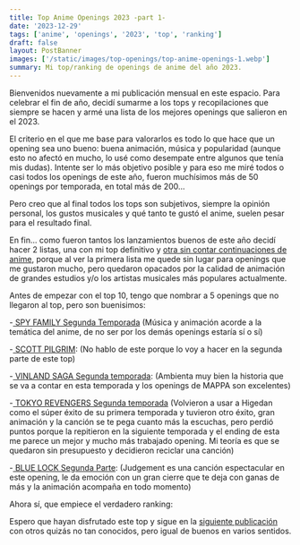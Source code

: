 ```yaml
---
title: Top Anime Openings 2023 -part 1-
date: '2023-12-29'
tags: ['anime', 'openings', '2023', 'top', 'ranking']
draft: false
layout: PostBanner
images: ['/static/images/top-openings/top-anime-openings-1.webp']
summary: Mi top/ranking de openings de anime del año 2023.
---
```


Bienvenidos nuevamente a mi publicación mensual en este espacio.
Para celebrar el fin de año, decidí sumarme a los tops y recopilaciones que siempre se hacen y armé una lista de los mejores openings que salieron en el 2023.

El criterio en el que me base para valorarlos es todo lo que hace que un opening sea uno bueno: buena animación, música y popularidad (aunque esto no afectó en mucho, lo usé como desempate entre algunos que tenía mis dudas).
Intente ser lo más objetivo posible y para eso me miré todos o casi todos los openings de este año, fueron muchísimos más de 50 openings por temporada, en total más de 200...

Pero creo que al final todos los tops son subjetivos, siempre la opinión personal, los gustos musicales y qué tanto te gustó el anime, suelen pesar para el resultado final.

En fin... como fueron tantos los lanzamientos buenos de este año decidí hacer 2 listas, una con mi top definitivo y [otra sin contar continuaciones de anime](/blog/top-openings-part2), porque al ver la primera lista me quede sin lugar para openings que me gustaron mucho, pero quedaron opacados por la calidad de animación de grandes estudios y/o los artistas musicales más populares actualmente.

Antes de empezar con el top 10, tengo que nombrar a 5 openings que no llegaron al top, pero son buenisimos:

-<a 
  target="_blank"
  rel="noopener noreferrer"
  href="https://youtu.be/gz--GkzpAf8?si=MHBC34adWvhxj9JL">
SPY FAMILY Segunda Temporada</a> (Música y animación acorde a la temática del anime, de no ser por los demás openings estaría sí o sí)

-<a 
  target="_blank"
  rel="noopener noreferrer"
  href="https://youtu.be/QKvNcDaoYpA?si=OH8SyKnr53vYHzyL">
SCOTT PILGRIM</a>: (No hablo de este porque lo voy a hacer en la segunda parte de este top)

-<a 
  target="_blank"
  rel="noopener noreferrer"
  href="https://youtu.be/ll7Su_BCNCA?si=VAgR39J98tFuKiSw">
VINLAND SAGA Segunda temporada</a>: (Ambienta muy bien la historia que se va a contar en esta temporada y los openings de MAPPA son excelentes)

-<a 
  target="_blank"
  rel="noopener noreferrer"
  href="https://youtu.be/keFRueltLIU?si=fQICjjRAehXHN1yy">
TOKYO REVENGERS Segunda temporada</a> (Volvieron a usar a Higedan como el súper éxito de su primera temporada y tuvieron otro éxito, gran animación y la canción se te pega cuanto más la escuchas, pero perdió puntos porque la repitieron en la siguiente temporada y el ending de esta me parece un mejor y mucho más trabajado opening. Mi teoría es que se quedaron sin presupuesto y decidieron reciclar una canción)

-<a 
  target="_blank"
  rel="noopener noreferrer"
  href="https://youtu.be/hPmuITfvbYM?si=vIDPNXe_At7SI0kS">
BLUE LOCK Segunda Parte</a>:
(Judgement es una canción espectacular en este opening, le da emoción con un gran cierre que te deja con ganas de más y la animación acompaña en todo momento)

Ahora sí, que empiece el verdadero ranking:

<NormalOpeningCard
  number={10}
  name="VINLAND SAGA Segunda Temporada Segundo Opening"
  description="Las visuales son excelentes, y al volver a utilizar el artista de su primer opening 
le agrega más epicidad, que queda muy bien con lo que vemos en esta parte del anime."
  song="Paradox"
  artist="Survive Said The Profet"
  url="https://www.youtube.com/embed/nkTj2Hk6nEc?si=TpbpvqNQye9mO0lw"
  color
/>

<NormalOpeningCard
  number={9}
  name="JIGOKURAKU"
  description="Todo en este opening es excelente, obra de Mappa, es tan buena la animación que, si el anime hubiera estado a la altura de esta, podría haber sido de los mejores.
La canción me encantó, no esperaba que se juntaran dos artistas tan conocidos en sus géneros y resultó en un gran éxito."
  song="WORK"
  artist="Millenium Parade x Sheena Ringo"
  url="https://www.youtube.com/embed/04WuoQMhhxw?si=PVC1Y-pzsgRtv3S-"
/>

<NormalOpeningCard
  number={8}
  name="BLEACH Sennen Kessen-hen Segundo Opening"
  description="Este último opening de Bleach tiene todo lo que un buen opening de la saga suele tener:  los personajes con otros estilos, una canción pegajosa y buenas transiciones. Muy buen opening en todas las áreas.
"
  song="STARS"
  artist="w.o.d"
  url="https://www.youtube.com/embed/bHME-AwOnc4?si=YINckT828kRLuX1B"
  color
/>

<NormalOpeningCard
  number={7}
  name="TATE NO YUUSHA Tercera Temporada Opening"
  description="Creo que en cualquier otro año este podría haber sido el opening del año o mínimo un sólido top 3: Animación muy por encima de la media, presentación de personajes, peleas y transiciones, lo tiene todo.
Encima con una canción que acompaña perfectamente. Me sabe mal ponerlo en esta posición, pero es porque este año hubo muy buenos openings."
  song="SIN"
  artist="MADKID"
  url="https://www.youtube.com/embed/2vjoMYD4oZM?si=lcrIqY4gcKyuven9"
/>

<NormalOpeningCard
  number={6}
  name="FRIEREN"
  description="Ya empezamos con los mejores y ni siquiera es top 5 😥
Yoasabi otra vez sorprendiéndonos con un temazo y no es la primera vez que aparecerá en este top 👀 Frieren es la sorpresa de este año siendo candidato a mejor anime del año (sin haber finalizado) y con un gran soundtrack.
Se nota mucho cuando las canciones son hechas para el anime, más si encima la animación acompaña, es una obra de arte.
"
  song="YUUSHA"
  artist="YOASOBI"
  url="https://www.youtube.com/embed/QoGM9hCxr4k?si=ZK7FRajZsJzsXZ0d"
  color
/>

<NormalOpeningCard
  number={5}
  name="JUJUTSU KAISEN Segunda Temporada Primer Opening"
  description="Empezando con los pesos pesados, juntando uno de los animes más populares con  
uno de los artistas más populares en la música japonesa es un resultado increíble. A eso le sumas que es un opening de MAPPA y tranquilamente sería el opening del año. Sigo escuchando la canción y me sigue gustando como la primera vez que la escuché."
  song="Ao no sumika"
  artist="Tatsuya Kitani"
  url="https://www.youtube.com/embed/gcgKUcJKxIs?si=Fx94yMSotK9fst0R"
/>

<NormalOpeningCard
  number={4}
  name="KIMETSU NO YAIBA Tercera temporada Opening"
  description="Otro caso de juntar artistas exitosos e increíble animación, encima no cualquiera (no de Mappa esta vez 🤣), una obra de arte del gran estudio UFOTABLE.
Es el opening que menos escuché del top, pero no deja de ser el mejor en muchos aspectos."
  song="Kizuna no Kiseki"
  artist="Man with a mission x Milet"
  url="https://www.youtube.com/embed/05G4RyT9DjY?si=HYmjx_2Ua-kcMp9H"
  color
/>

<BestOpeningCard
  number={3}
  name="JUJUTSU KAISEN Segunda Temporada Segundo Opening"
  description="Ya deben estar cansados de los openings de este estudio a esta altura... pero qué se le puede hacer, la explotación laboral si funciono(? 🤣 King Gnu con un temazo que llegó a estar entre los más escuchados de este año, introduce muy bien al nuevo arco de Jujutsu y encima la animación con transiciones excelentes le da el toque para que sea una joya entre tantos buenos openings."
  song="SPECIALZ"
  artist="KING GNU"
  url="https://www.youtube.com/embed/5yb2N3pnztU?si=2QGwiFJwTOgX50Cg"
/>

<BestOpeningCard
  number={2}
  name="TENGOKU DAIMAKYO"
  description="Ya llegando al final, tenemos a Bish volviendo a hacer una gran canción que podemos escuchar en cualquier momento y un opening que aprovecha su poder para acompañarla lo mejor que puede con sus visuales.
La animación es completamente distinta a los que solemos ver, bien experimental y está muy bien trabajada, grandes fondos, transiciones, diseño de personajes, igual que el anime. 
Este personalmente es mi top 1, pero objetivamente hablando y usando el criterio de desempate, el primer lugar se lo merece."
  song="innocent arrogance"
  artist="BiSH"
  url="https://www.youtube.com/embed/GuAcdIqcanA?si=g0A0USaoNCKyy2us"
/>

<BestOpeningCard
  number={1}
  name="OSHI NO KO"
  description="Al fin! Yoasabi apareció en el mundo de las ani-songs y no quiero vivir otro año sin que esté en otro.
IDOL es sin duda alguna la canción que más impacto género en los japoneses este año y seguro es de las más escuchadas, sino la más.
Excelente animación, buenas transiciones y, por sobre todas las cosas, un gran opening."
  song="IDOL"
  artist="YOASOBI"
  url="https://www.youtube.com/embed/PgBvV9ofjmA?si=9xk-nAVPD-Gmw8UN"
/>
Espero que hayan disfrutado este top y sigue en la [siguiente publicación](/blog/top-openings-part2)
con otros quizás no tan conocidos, pero igual de buenos en varios sentidos.

